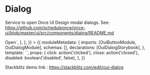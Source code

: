 
<Meta title="MDX/Dialog" component={Dialog} />

# Dialog

Service to open Once UI Design modal dialogs. See: https://github.com/scheduleonce/once-ui/blob/master/ui/src/components/dialog/README.md

<Canvas>
  <Story
    name="regular"
    parameters={{
      docs: {
        source: {
          code: `<button oui-button (click)="openDialog()">Open</button>`,
        },
      },
    }}
  >
    {{
      moduleMetadata: {
        imports: [OuiButtonModule, OuiDialogModule],
        schemas: [],
        declarations: [OuiDialogStorybook],
      },
      template: `<oui-dialog-storybook [disabled]="disabled" (click)="click($event)" (close)="close($event)"></oui-dialog-storybook>`,
      props: {
        click: action('clicked'),
        close: action('closed'),
        disabled: boolean('disabled', false),
      },
    }}
  </Story>
</Canvas>

Stackblitz demo link : https://stackblitz.com/edit/oui-dialog

<ArgsTable of={Dialog} />
